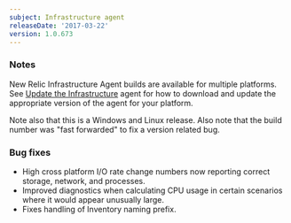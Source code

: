 ```yaml
---
subject: Infrastructure agent
releaseDate: '2017-03-22'
version: 1.0.673
---
```


### Notes

New Relic Infrastructure Agent builds are available for multiple platforms. See [Update the Infrastructure](https://docs.newrelic.com/docs/infrastructure/new-relic-infrastructure/installation/update-infrastructure-agent) agent for how to download and update the appropriate version of the agent for your platform.

Note also that this is a Windows and Linux release. Also note that the build number was "fast forwarded" to fix a version related bug.

### Bug fixes

* High cross platform I/O rate change numbers now reporting correct storage, network, and processes.
* Improved diagnostics when calculating CPU usage in certain scenarios where it would appear unusually large.
* Fixes handling of Inventory naming prefix.
